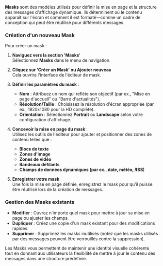 **Masks** sont des modèles utilisés pour définir la mise en page et la structure des messages d'affichage dynamique. Ils déterminent où le contenu apparaît sur l'écran et comment il est formaté—comme un cadre de conception qui peut être réutilisé pour différents messages.

### Création d'un nouveau Mask

Pour créer un mask :

1. **Naviguez vers la section 'Masks'**\
   Sélectionnez **Masks** dans le menu de navigation.

2. **Cliquez sur 'Créer un Mask' ou Ajouter nouveau**\
   Cela ouvrira l'interface de l'éditeur de mask.

3. **Définir les paramètres du mask** :
   * **Nom** : Attribuez un nom qui reflète son objectif (par ex., "Mise en page d'accueil" ou "Barre d'actualités").
   * **Résolution/Taille** : Choisissez la résolution d'écran appropriée (par ex., 1920x1080 pour la HD complète).
   * **Orientation** : Sélectionnez **Portrait** ou **Landscape** selon votre configuration d'affichage.

4. **Concevoir la mise en page du mask** :\
   Utilisez les outils de l'éditeur pour ajouter et positionner des zones de contenu telles que :
   * **Blocs de texte**
   * **Zones d'image**
   * **Zones de vidéo**
   * **Bandeaux défilants**
   * **Champs de données dynamiques (par ex., date, météo, RSS)**

5. **Enregistrer votre mask**\
   Une fois la mise en page définie, enregistrez le mask pour qu'il puisse être réutilisé lors de la création de messages.

### Gestion des Masks existants

* **Modifier** : Ouvrez n'importe quel mask pour mettre à jour sa mise en page ou ajuster les champs.
* **Dupliquer** : Créez une copie d'un mask existant pour des modifications rapides.
* **Supprimer** : Supprimez les masks inutilisés (notez que les masks utilisés par des messages peuvent être verrouillés contre la suppression).

Les Masks vous permettent de maintenir une identité visuelle cohérente tout en donnant aux utilisateurs la flexibilité de mettre à jour le contenu des messages dans une structure prédéfinie.
